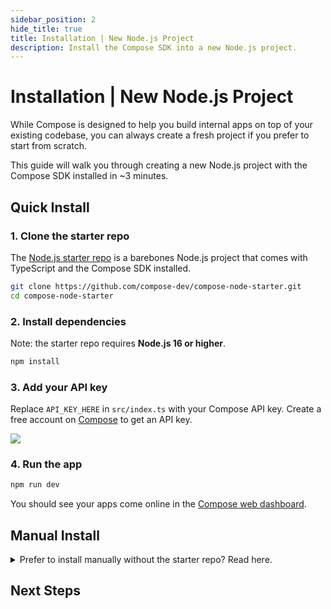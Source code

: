 ```yaml
---
sidebar_position: 2
hide_title: true
title: Installation | New Node.js Project
description: Install the Compose SDK into a new Node.js project.
---
```



# Installation | New Node.js Project

While Compose is designed to help you build internal apps on top of your existing codebase, you can always create a fresh project if you prefer to start from scratch.

This guide will walk you through creating a new Node.js project with the Compose SDK installed in ~3 minutes.

## Quick Install

### 1. Clone the starter repo

The [Node.js starter repo](https://github.com/compose-dev/compose-node-starter) is a barebones Node.js project that comes with TypeScript and the Compose SDK installed.

```bash
git clone https://github.com/compose-dev/compose-node-starter.git
cd compose-node-starter
```

### 2. Install dependencies

Note: the starter repo requires <strong>Node.js 16 or higher</strong>.

```bash
npm install
```

### 3. Add your API key

Replace `API_KEY_HERE` in `src/index.ts` with your Compose API key. Create a free account on [Compose](https://app.composehq.com/auth/signup) to get an API key.

<img src="/img/copy-api-key.png" className="rounded" />

### 4. Run the app

```bash
npm run dev
```

You should see your apps come online in the [Compose web dashboard](https://app.composehq.com/home).

## Manual Install

<details>
<summary>Prefer to install manually without the starter repo? Read here.</summary>

Create a project directory

```bash
mkdir compose && cd compose
```

Initialize the project, and set the project type to `module` to enable modern JavaScript import/export syntax.

```bash
npm init -y && npm pkg set type=module
```

Install the Compose SDK. Note: the SDK requires <strong>Node.js 16 or higher</strong>.

```bash
npm install @composehq/sdk
```

If you're using TypeScript, install the TypeScript compiler and `tsx`, which we'll use to run our app during development.

```bash
npm install --save-dev typescript tsx
```

Create a new file called `index.ts` (or `index.js`) and paste the following starter code:


```typescript
import { Compose } from "@composehq/sdk";

const nav = new Compose.Navigation(["view-users", "create-user"])

// For demo purposes. In a real app, you'd use your actual database.
const dbUsers = [
    { name: "John Doe", email: "john@doe.com" },
    { name: "Jane Smith", email: "jane@smith.com" },
]

const viewUsersApp = new Compose.App({
    route: "view-users",
    navigation: nav,
    handler: async ({ page, ui }) => {
        page.add(() => ui.header("View Users", { size: "lg" }))
        const users = [...dbUsers] // fake database call
        page.add(() => ui.table("users-table", users));
    }
})

const createUserApp = new Compose.App({
    route: "create-user",
    navigation: nav,
    handler: async ({ page, ui }) => {
        page.add(() => ui.header("Create User", { size: "lg" }))
        page.add(() => ui.form(
            "create-user-form",
            [
                ui.textInput("name"),
                ui.emailInput("email")
            ],
            {
                onSubmit: async (form) => {
                    dbUsers.push({ name: form.name, email: form.email });
                    page.toast("User created successfully", { appearance: "success" });
                    page.link("view-users");
                }
            }
        ))
    }
})

const client = new Compose.Client({
    apiKey: "API_KEY_HERE", // replace with your own API key
    apps: [viewUsersApp, createUserApp]
});

client.connect();
```

Replace `API_KEY_HERE` with your Compose API key. Create a free account on [Compose](https://app.composehq.com/auth/signup) to get an API key.

Finally, run your project's dev command, e.g:

```bash
# TypeScript
npx tsx --watch index.ts

# JavaScript
node --watch index.js
```

You should see your apps come online in the [Compose web dashboard](https://app.composehq.com/home).
</details>

## Next Steps

<NextStepsNode />